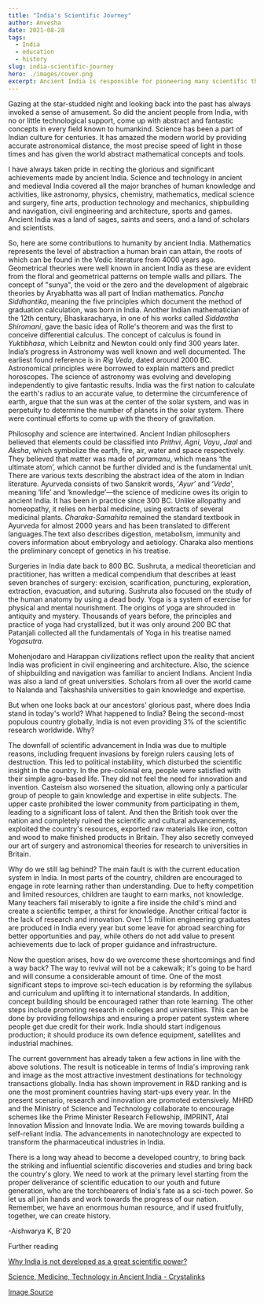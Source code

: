 ```yaml
---
title: "India's Scientific Journey"
author: Anvesha
date: 2021-08-28
tags:   
  - India
  - education
  - history
slug: india-scientific-journey
hero: ./images/cover.png
excerpt: Ancient India is responsible for pioneering many scientific theories, yet today it lags behind in basic research. Follow India's scientific journey, from the past to the present. 
---
```



Gazing at the star-studded night and looking back into the past has always invoked a sense of amusement. So did the ancient people from India, with no or little technological support, come up with abstract and fantastic concepts in every field known to humankind. Science has been a part of Indian culture for centuries. It has amazed the modern world by providing accurate astronomical distance, the most precise speed of light in those times and has given the world abstract mathematical concepts and tools.   

I have always taken pride in reciting the glorious and significant achievements made by ancient India. Science and technology in ancient and medieval India covered all the major branches of human knowledge and activities, like astronomy, physics, chemistry, mathematics, medical science and surgery, fine arts, production technology and mechanics, shipbuilding and navigation, civil engineering and architecture, sports and games. Ancient India was a land of sages, saints and seers, and a land of scholars and scientists. 

So, here are some contributions to humanity by ancient India. Mathematics represents the level of abstraction a human brain can attain, the roots of which can be found in the Vedic literature from 4000 years ago. Geometrical theories were well known in ancient India as these are evident from the floral and geometrical patterns on temple walls and pillars. The concept of "sunya", the void or the zero and the development of algebraic theories by Aryabhatta was all part of Indian mathematics. *Pancha Siddhantika*, meaning the five principles which document the method of graduation calculation, was born in India. Another Indian mathematician of the 12th century, Bhaskaracharya, in one of his works called *Siddantha Shiromani*, gave the basic idea of Rolle's theorem and was the first to conceive differential calculus. The concept of calculus is found in *Yuktibhasa*, which Leibnitz and Newton could only find 300 years later. India’s progress in Astronomy was well known and well documented. The earliest found reference is in *Rig Veda*, dated around 2000 BC. Astronomical principles were borrowed to explain matters and predict horoscopes. The science of astronomy was evolving and developing independently to give fantastic results. India was the first nation to calculate the earth's radius to an accurate value, to determine the circumference of earth, argue that the sun was at the center of the solar system, and was in perpetuity to determine the number of planets in the solar system. There were continual efforts to come up with the theory of gravitation. 

Philosophy and science are intertwined. Ancient Indian philosophers believed that elements could be classified into *Prithvi*, *Agni*, *Vayu*, *Jaal* and *Aksha*, which symbolize the earth, fire, air, water and space respectively. They believed that matter was made of *paramanu*, which means ‘the ultimate atom’, which cannot be further divided and is the fundamental unit. There are various texts describing the abstract idea of the atom in Indian literature. Ayurveda consists of two Sanskrit words, ‘*Ayur’* and ‘*Veda*', meaning ‘life’ and ‘knowledge’—the science of medicine owes its origin to ancient India. It has been in practice since 300 BC. Unlike allopathy and homeopathy, it relies on herbal medicine, using extracts of several medicinal plants. *Charaka-Samahita* remained the standard textbook in Ayurveda for almost 2000 years and has been translated to different languages.The text also describes digestion, metabolism, immunity and covers information about embryology and aetiology. Charaka also mentions the preliminary concept of genetics in his treatise. 

Surgeries in India date back to 800 BC. Sushruta, a medical theoretician and practitioner, has written a medical compendium that describes at least seven branches of surgery: excision, scarification, puncturing, exploration, extraction, evacuation, and suturing. Sushruta also focused on the study of the human anatomy by using a dead body. Yoga is a system of exercise for physical and mental nourishment. The origins of yoga are shrouded in antiquity and mystery. Thousands of years before, the principles and practice of yoga had crystallized, but it was only around 200 BC that Patanjali collected all the fundamentals of Yoga in his treatise named *Yogasutra*. 

Mohenjodaro and Harappan civilizations reflect upon the reality that ancient India was proficient in civil engineering and architecture. Also, the science of shipbuilding and navigation was familiar to ancient Indians. Ancient India was also a land of great universities. Scholars from all over the world came to Nalanda and Takshashila universities to gain knowledge and expertise. 

But when one looks back at our ancestors' glorious past, where does India stand in today's world? What happened to India? Being the second-most populous country globally, India is not even providing 3% of the scientific research worldwide. Why? 

The downfall of scientific advancement in India was due to multiple reasons, including frequent invasions by foreign rulers causing lots of destruction. This led to political instability, which disturbed the scientific insight in the country. In the pre-colonial era, people were satisfied with their simple agro-based life. They did not feel the need for innovation and invention. Casteism also worsened the situation, allowing only a particular group of people to gain knowledge and expertise in elite subjects. The upper caste prohibited the lower community from participating in them, leading to a significant loss of talent. And then the British took over the nation and completely ruined the scientific and cultural advancements, exploited the country's resources, exported raw materials like iron, cotton and wood to make finished products in Britain. They also secretly conveyed our art of surgery and astronomical theories for research to universities in Britain. 

Why do we still lag behind? The main fault is with the current education system in India. In most parts of the country, children are encouraged to engage in rote learning rather than understanding. Due to hefty competition and limited resources, children are taught to earn marks, not knowledge. Many teachers fail miserably to ignite a fire inside the child's mind and create a scientific temper, a thirst for knowledge. Another critical factor is the lack of research and innovation. Over 1.5 million engineering graduates are produced in India every year but some leave for abroad searching for better opportunities and pay, while others do not add value to present achievements due to lack of proper guidance and infrastructure. 

Now the question arises, how do we overcome these shortcomings and find a way back? The way to revival will not be a cakewalk; it's going to be hard and will consume a considerable amount of time. One of the most significant steps to improve sci-tech education is by reforming the syllabus and curriculum and uplifting it to international standards. In addition, concept building should be encouraged rather than rote learning. The other steps include promoting research in colleges and universities. This can be done by providing fellowships and ensuring a proper patent system where people get due credit for their work. India should start indigenous production; it should produce its own defence equipment, satellites and industrial machines.

The current government has already taken a few actions in line with the above solutions. The result is noticeable in terms of India's improving rank and image as the most attractive investment destinations for technology transactions globally. India has shown improvement in R&D ranking and is one the most prominent countries having start-ups every year. In the present scenario, research and innovation are promoted extensively. MHRD and the Ministry of Science and Technology collaborate to encourage schemes like the Prime Minister Research Fellowship, IMPRINT, Atal Innovation Mission and Innovate India. We are moving towards building a self-reliant India. The advancements in nanotechnology are expected to transform the pharmaceutical industries in India. 

There is a long way ahead to become a developed country, to bring back the striking and influential scientific discoveries and studies and bring back the country's glory. We need to work at the primary level starting from the proper deliverance of scientific education to our youth and future generation, who are the torchbearers of India's fate as a sci-tech power. So let us all join hands and work towards the progress of our nation. Remember, we have an enormous human resource, and if used fruitfully, together, we can create history.

-Aishwarya K, B'20

Further reading

[Why India is not developed as a great scientific power?](https://www.thecitizen.in/index.php/en/NewsDetail/index/12/17105/Why-India-is-not-Developed-as-a-great-scientific-power)       

[Science, Medicine, Technology in Ancient India - Crystalinks](https://www.crystalinks.com/indiascience.html)

[Image Source](https://www.look4ward.co.uk/wp-content/uploads/2016/10/india-science-1.jpg)


